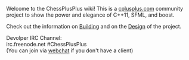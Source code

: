 Welcome to the ChessPlusPlus wiki! This is a [http://www.cplusplus.com/ cplusplus.com] community project to show the power and elegance of C++11, SFML, and boost.

Check out the information on [[Building]] and on the [[Design]] of the project.

Devolper IRC Channel:<br/>
irc.freenode.net #ChessPlusPlus
<br/>(You can join via [http://webchat.freenode.net/ webchat] if you don't have a client)